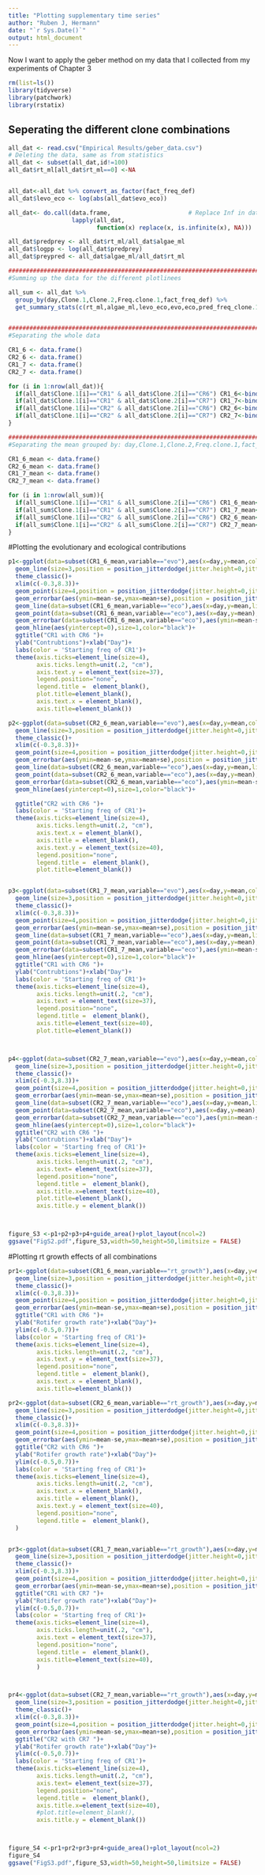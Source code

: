 ```yaml
---
title: "Plotting supplementary time series"
author: "Ruben J, Hermann"
date: "`r Sys.Date()`"
output: html_document
---
```


Now I want to apply the geber method on my data that I collected from my experiments of Chapter 3

```r
rm(list=ls())
library(tidyverse)
library(patchwork)
library(rstatix)
```
## Seperating the different clone combinations

```r
all_dat <- read.csv("Empirical Results/geber_data.csv")
# Deleting the data, same as from statistics
all_dat <- subset(all_dat,id!=100)
all_dat$rt_ml[all_dat$rt_ml==0] <-NA


all_dat<-all_dat %>% convert_as_factor(fact_freq_def)
all_dat$levo_eco <- log(abs(all_dat$evo_eco))

all_dat<- do.call(data.frame,                      # Replace Inf in data by NA
                  lapply(all_dat,
                         function(x) replace(x, is.infinite(x), NA)))

all_dat$predprey <- all_dat$rt_ml/all_dat$algae_ml
all_dat$logpp <- log(all_dat$predprey)
all_dat$preypred <- all_dat$algae_ml/all_dat$rt_ml

###########################################################################################################
#Summing up the data for the different plotlinees

all_sum <- all_dat %>% 
  group_by(day,Clone.1,Clone.2,Freq.clone.1,fact_freq_def) %>%
  get_summary_stats(c(rt_ml,algae_ml,levo_eco,evo,eco,pred_freq_clone.1,rt_growth), type = "mean_se")


########################################################################################################
#Separating the whole data 

CR1_6 <- data.frame()
CR2_6 <- data.frame()
CR1_7 <- data.frame()
CR2_7 <- data.frame()

for (i in 1:nrow(all_dat)){
  if(all_dat$Clone.1[i]=="CR1" & all_dat$Clone.2[i]=="CR6") CR1_6<-bind_rows(CR1_6,all_dat[i,])
  if(all_dat$Clone.1[i]=="CR1" & all_dat$Clone.2[i]=="CR7") CR1_7<-bind_rows(CR1_7,all_dat[i,])
  if(all_dat$Clone.1[i]=="CR2" & all_dat$Clone.2[i]=="CR6") CR2_6<-bind_rows(CR2_6,all_dat[i,])
  if(all_dat$Clone.1[i]=="CR2" & all_dat$Clone.2[i]=="CR7") CR2_7<-bind_rows(CR2_7,all_dat[i,])
}

#####################################################################################################
#Separating the mean grouped by: day,Clone.1,Clone.2,Freq.clone.1,fact_freq_def

CR1_6_mean <- data.frame()
CR2_6_mean <- data.frame()
CR1_7_mean <- data.frame()
CR2_7_mean <- data.frame()

for (i in 1:nrow(all_sum)){
  if(all_sum$Clone.1[i]=="CR1" & all_sum$Clone.2[i]=="CR6") CR1_6_mean<-bind_rows(CR1_6_mean,all_sum[i,])
  if(all_sum$Clone.1[i]=="CR1" & all_sum$Clone.2[i]=="CR7") CR1_7_mean<-bind_rows(CR1_7_mean,all_sum[i,])
  if(all_sum$Clone.1[i]=="CR2" & all_sum$Clone.2[i]=="CR6") CR2_6_mean<-bind_rows(CR2_6_mean,all_sum[i,])
  if(all_sum$Clone.1[i]=="CR2" & all_sum$Clone.2[i]=="CR7") CR2_7_mean<-bind_rows(CR2_7_mean,all_sum[i,])
}
```


#Plotting the evolutionary and ecological contributions

```r
p1<-ggplot(data=subset(CR1_6_mean,variable=="evo"),aes(x=day,y=mean,color=fact_freq_def,linetype=variable))+
  geom_line(size=3,position = position_jitterdodge(jitter.height=0,jitter.width=0.1,dodge.width = 0.4))+
  theme_classic()+
  xlim(c(-0.3,8.3))+
  geom_point(size=4,position = position_jitterdodge(jitter.height=0,jitter.width=0.1,dodge.width = 0.4),pch=19)+
  geom_errorbar(aes(ymin=mean-se,ymax=mean+se),position = position_jitterdodge(jitter.height=0,jitter.width=0.1,dodge.width = 0.4),size=1,width=0.5)+
  geom_line(data=subset(CR1_6_mean,variable=="eco"),aes(x=day,y=mean,linetype=variable,color=fact_freq_def),size=3,position = position_jitterdodge(jitter.height=0,jitter.width=0.1,dodge.width = 0.4))+
  geom_point(data=subset(CR1_6_mean,variable=="eco"),aes(x=day,y=mean),size=4,pch=15,position = position_jitterdodge(jitter.height=0,jitter.width=0.1,dodge.width = 0.4))+
  geom_errorbar(data=subset(CR1_6_mean,variable=="eco"),aes(ymin=mean-se,ymax=mean+se),position = position_jitterdodge(jitter.height=0,jitter.width=0.1,dodge.width = 0.4),size=1,width=0.5)+
  geom_hline(aes(yintercept=0),size=1,color="black")+
  ggtitle("CR1 with CR6 ")+
  ylab("Contrubtions")+xlab("Day")+
  labs(color = 'Starting freq of CR1')+
  theme(axis.ticks=element_line(size=4),
        axis.ticks.length=unit(.2, "cm"),
        axis.text.y = element_text(size=37),
        legend.position="none",
        legend.title =  element_blank(),
        plot.title=element_blank(),
        axis.text.x = element_blank(),
        axis.title=element_blank())

p2<-ggplot(data=subset(CR2_6_mean,variable=="evo"),aes(x=day,y=mean,color=fact_freq_def,linetype=variable))+
  geom_line(size=3,position = position_jitterdodge(jitter.height=0,jitter.width=0.1,dodge.width = 0.4))+
  theme_classic()+
  xlim(c(-0.3,8.3))+
  geom_point(size=4,position = position_jitterdodge(jitter.height=0,jitter.width=0.1,dodge.width = 0.4),pch=19)+
  geom_errorbar(aes(ymin=mean-se,ymax=mean+se),position = position_jitterdodge(jitter.height=0,jitter.width=0.1,dodge.width = 0.4),size=1,width=0.5)+
  geom_line(data=subset(CR2_6_mean,variable=="eco"),aes(x=day,y=mean,linetype=variable,color=fact_freq_def),size=3,position = position_jitterdodge(jitter.height=0,jitter.width=0.1,dodge.width = 0.4))+
  geom_point(data=subset(CR2_6_mean,variable=="eco"),aes(x=day,y=mean),size=4,pch=15,position = position_jitterdodge(jitter.height=0,jitter.width=0.1,dodge.width = 0.4))+
  geom_errorbar(data=subset(CR2_6_mean,variable=="eco"),aes(ymin=mean-se,ymax=mean+se),position = position_jitterdodge(jitter.height=0,jitter.width=0.1,dodge.width = 0.4),size=1,width=0.5)+
  geom_hline(aes(yintercept=0),size=1,color="black")+

  ggtitle("CR2 with CR6 ")+
  labs(color = 'Starting freq of CR1')+
  theme(axis.ticks=element_line(size=4),
        axis.ticks.length=unit(.2, "cm"),
        axis.text.x = element_blank(),
        axis.title = element_blank(),
        axis.text.y = element_text(size=40),
        legend.position="none",
        legend.title =  element_blank(),
        plot.title=element_blank())


p3<-ggplot(data=subset(CR1_7_mean,variable=="evo"),aes(x=day,y=mean,color=fact_freq_def,linetype=variable))+
  geom_line(size=3,position = position_jitterdodge(jitter.height=0,jitter.width=0.1,dodge.width = 0.4))+
  theme_classic()+
  xlim(c(-0.3,8.3))+
  geom_point(size=4,position = position_jitterdodge(jitter.height=0,jitter.width=0.1,dodge.width = 0.4),pch=19)+
  geom_errorbar(aes(ymin=mean-se,ymax=mean+se),position = position_jitterdodge(jitter.height=0,jitter.width=0.1,dodge.width = 0.4),size=1,width=0.5)+
  geom_line(data=subset(CR1_7_mean,variable=="eco"),aes(x=day,y=mean,linetype=variable,color=fact_freq_def),size=3,position = position_jitterdodge(jitter.height=0,jitter.width=0.1,dodge.width = 0.4))+
  geom_point(data=subset(CR1_7_mean,variable=="eco"),aes(x=day,y=mean),size=4,pch=15,position = position_jitterdodge(jitter.height=0,jitter.width=0.1,dodge.width = 0.4))+
  geom_errorbar(data=subset(CR1_7_mean,variable=="eco"),aes(ymin=mean-se,ymax=mean+se),position = position_jitterdodge(jitter.height=0,jitter.width=0.1,dodge.width = 0.4),size=1,width=0.5)+
  geom_hline(aes(yintercept=0),size=1,color="black")+
  ggtitle("CR1 with CR6 ")+
  ylab("Contrubtions")+xlab("Day")+
  labs(color = 'Starting freq of CR1')+
  theme(axis.ticks=element_line(size=4),
        axis.ticks.length=unit(.2, "cm"),
        axis.text = element_text(size=37),
        legend.position="none",
        legend.title =  element_blank(),
        axis.title=element_text(size=40),
        plot.title=element_blank())



p4<-ggplot(data=subset(CR2_7_mean,variable=="evo"),aes(x=day,y=mean,color=fact_freq_def,linetype=variable))+
  geom_line(size=3,position = position_jitterdodge(jitter.height=0,jitter.width=0.1,dodge.width = 0.4))+
  theme_classic()+
  xlim(c(-0.3,8.3))+
  geom_point(size=4,position = position_jitterdodge(jitter.height=0,jitter.width=0.1,dodge.width = 0.4),pch=19)+
  geom_errorbar(aes(ymin=mean-se,ymax=mean+se),position = position_jitterdodge(jitter.height=0,jitter.width=0.1,dodge.width = 0.4),size=1,width=0.5)+
  geom_line(data=subset(CR2_7_mean,variable=="eco"),aes(x=day,y=mean,linetype=variable,color=fact_freq_def),size=3,position = position_jitterdodge(jitter.height=0,jitter.width=0.1,dodge.width = 0.4))+
  geom_point(data=subset(CR2_7_mean,variable=="eco"),aes(x=day,y=mean),size=4,pch=15,position = position_jitterdodge(jitter.height=0,jitter.width=0.1,dodge.width = 0.4))+
  geom_errorbar(data=subset(CR2_7_mean,variable=="eco"),aes(ymin=mean-se,ymax=mean+se),position = position_jitterdodge(jitter.height=0,jitter.width=0.1,dodge.width = 0.4),size=1,width=0.5)+
  geom_hline(aes(yintercept=0),size=1,color="black")+
  ggtitle("CR2 with CR6 ")+
  ylab("Contrubtions")+xlab("Day")+
  labs(color = 'Starting freq of CR1')+
  theme(axis.ticks=element_line(size=4),
        axis.ticks.length=unit(.2, "cm"),
        axis.text= element_text(size=37),
        legend.position="none",
        legend.title =  element_blank(),
        axis.title.x=element_text(size=40),
        plot.title=element_blank(),
        axis.title.y = element_blank())



figure_S3 <-p1+p2+p3+p4+guide_area()+plot_layout(ncol=2)
ggsave("FigS2.pdf",figure_S3,width=50,height=50,limitsize = FALSE)
```

#Plotting rt growth effects of all combinations

```r
pr1<-ggplot(data=subset(CR1_6_mean,variable=="rt_growth"),aes(x=day,y=mean,color=fact_freq_def,linetype=variable))+
  geom_line(size=3,position = position_jitterdodge(jitter.height=0,jitter.width=0.1,dodge.width = 0.4))+
  theme_classic()+
  xlim(c(-0.3,8.3))+
  geom_point(size=4,position = position_jitterdodge(jitter.height=0,jitter.width=0.1,dodge.width = 0.4),pch=19)+
  geom_errorbar(aes(ymin=mean-se,ymax=mean+se),position = position_jitterdodge(jitter.height=0,jitter.width=0.1,dodge.width = 0.4),size=1,width=0.5)+
  ggtitle("CR1 with CR6 ")+
  ylab("Rotifer growth rate")+xlab("Day")+
  ylim(c(-0.5,0.7))+
  labs(color = 'Starting freq of CR1')+
  theme(axis.ticks=element_line(size=4),
        axis.ticks.length=unit(.2, "cm"),
        axis.text.y = element_text(size=37),
        legend.position="none",
        legend.title =  element_blank(),
        axis.text.x = element_blank(),
        axis.title=element_blank())

pr2<-ggplot(data=subset(CR2_6_mean,variable=="rt_growth"),aes(x=day,y=mean,color=fact_freq_def,linetype=variable))+
  geom_line(size=3,position = position_jitterdodge(jitter.height=0,jitter.width=0.1,dodge.width = 0.4))+
  theme_classic()+
  xlim(c(-0.3,8.3))+
  geom_point(size=4,position = position_jitterdodge(jitter.height=0,jitter.width=0.1,dodge.width = 0.4),pch=19)+
  geom_errorbar(aes(ymin=mean-se,ymax=mean+se),position = position_jitterdodge(jitter.height=0,jitter.width=0.1,dodge.width = 0.4),size=1,width=0.5)+
  ggtitle("CR2 with CR6 ")+
  ylab("Rotifer growth rate")+xlab("Day")+
  ylim(c(-0.5,0.7))+
  labs(color = 'Starting freq of CR1')+
  theme(axis.ticks=element_line(size=4),
        axis.ticks.length=unit(.2, "cm"),
        axis.text.x = element_blank(),
        axis.title = element_blank(),
        axis.text.y = element_text(size=40),
        legend.position="none",
        legend.title =  element_blank(),
  )


pr3<-ggplot(data=subset(CR1_7_mean,variable=="rt_growth"),aes(x=day,y=mean,color=fact_freq_def,linetype=variable))+
  geom_line(size=3,position = position_jitterdodge(jitter.height=0,jitter.width=0.1,dodge.width = 0.4))+
  theme_classic()+
  xlim(c(-0.3,8.3))+
  geom_point(size=4,position = position_jitterdodge(jitter.height=0,jitter.width=0.1,dodge.width = 0.4),pch=19)+
  geom_errorbar(aes(ymin=mean-se,ymax=mean+se),position = position_jitterdodge(jitter.height=0,jitter.width=0.1,dodge.width = 0.4),size=1,width=0.5)+
  ggtitle("CR1 with CR7 ")+
  ylab("Rotifer growth rate")+xlab("Day")+
  ylim(c(-0.5,0.7))+
  labs(color = 'Starting freq of CR1')+
  theme(axis.ticks=element_line(size=4),
        axis.ticks.length=unit(.2, "cm"),
        axis.text = element_text(size=37),
        legend.position="none",
        legend.title =  element_blank(),
        axis.title=element_text(size=40),
        )



pr4<-ggplot(data=subset(CR2_7_mean,variable=="rt_growth"),aes(x=day,y=mean,color=fact_freq_def,linetype=variable))+
  geom_line(size=3,position = position_jitterdodge(jitter.height=0,jitter.width=0.1,dodge.width = 0.4))+
  theme_classic()+
  xlim(c(-0.3,8.3))+
  geom_point(size=4,position = position_jitterdodge(jitter.height=0,jitter.width=0.1,dodge.width = 0.4),pch=19)+
  geom_errorbar(aes(ymin=mean-se,ymax=mean+se),position = position_jitterdodge(jitter.height=0,jitter.width=0.1,dodge.width = 0.4),size=1,width=0.5)+
  ggtitle("CR2 with CR7 ")+
  ylab("Rotifer growth rate")+xlab("Day")+
  ylim(c(-0.5,0.7))+
  labs(color = 'Starting freq of CR1')+
  theme(axis.ticks=element_line(size=4),
        axis.ticks.length=unit(.2, "cm"),
        axis.text= element_text(size=37),
        legend.position="none",
        legend.title =  element_blank(),
        axis.title.x=element_text(size=40),
        #plot.title=element_blank(),
        axis.title.y = element_blank())



figure_S4 <-pr1+pr2+pr3+pr4+guide_area()+plot_layout(ncol=2)
figure_S4
ggsave("FigS3.pdf",figure_S3,width=50,height=50,limitsize = FALSE)
```